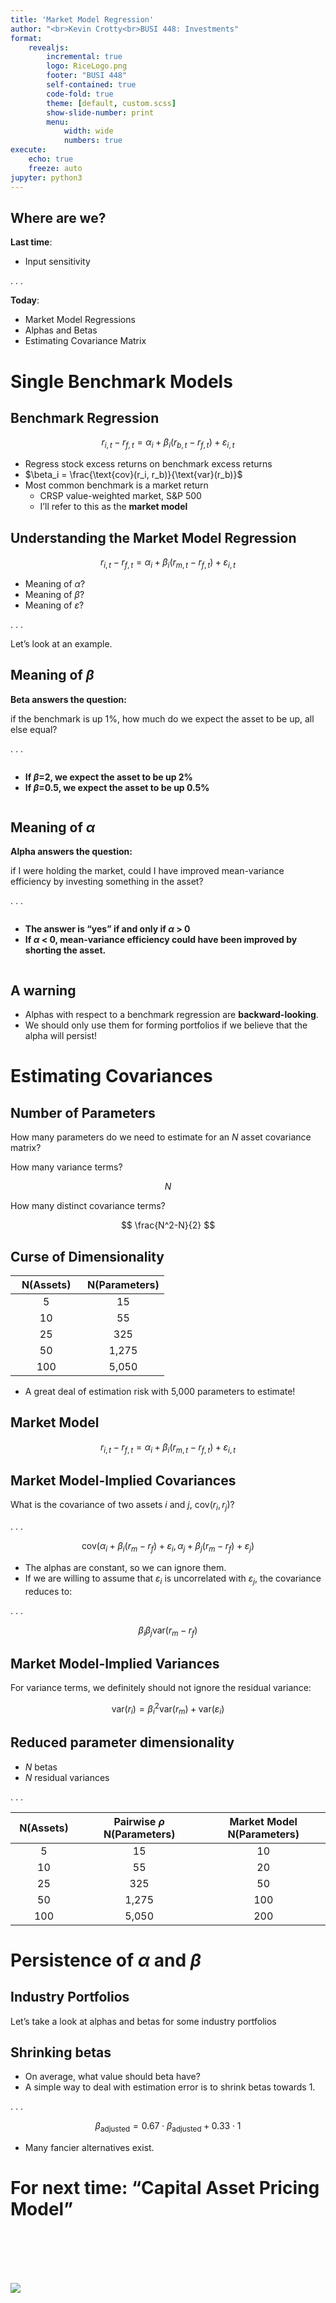 ```yaml
---
title: 'Market Model Regression'
author: "<br>Kevin Crotty<br>BUSI 448: Investments"
format: 
    revealjs:
        incremental: true
        logo: RiceLogo.png
        footer: "BUSI 448"
        self-contained: true
        code-fold: true
        theme: [default, custom.scss]
        show-slide-number: print
        menu: 
            width: wide
            numbers: true             
execute:
    echo: true
    freeze: auto
jupyter: python3
---
```


## Where are we?
**Last time**:

::: {.nonincremental}
- Input sensitivity
:::

. . . 

**Today**:

::: {.nonincremental}
- Market Model Regressions
- Alphas and Betas
- Estimating Covariance Matrix

:::

# Single Benchmark Models

##  Benchmark Regression

$$ r_{i,t} - r_{f,t} = \alpha_i + \beta_i (r_{b,t} - r_{f,t}) + \varepsilon_{i,t} $$

- Regress stock excess returns on benchmark excess returns
- $\beta_i = \frac{\text{cov}(r_i, r_b)}{\text{var}(r_b)}$
- Most common benchmark is a market return
  - CRSP value-weighted market, S&P 500
  - I'll refer to this as the **market model**

## Understanding the Market Model Regression
$$ r_{i,t} - r_{f,t} = \alpha_i + \beta_i (r_{m,t} - r_{f,t}) + \varepsilon_{i,t} $$

- Meaning of $\alpha$?
- Meaning of $\beta$?
- Meaning of $\varepsilon$?

. . .

Let's look at an example.

## {background-iframe="https://bbcx-investments.com/capm/alphas-betas" background-interactive="True"}

## Meaning of $\beta$

**Beta answers the question:**

if the benchmark is up 1%, how much do we expect the asset to be up, all else equal?

. . .

:::: {.columns}
::: {.column width="100%"}
- **If $\beta$=2, we expect the asset to be up 2%**
- **If $\beta$=0.5, we expect the asset to be up 0.5%**
:::
::::

## Meaning of $\alpha$

**Alpha answers the question:**

if I were holding the market, could I have improved mean-variance efficiency by investing something in the asset?

. . .

:::: {.columns}
::: {.column width="100%"}
- **The answer is "yes" if and only if $\alpha$ > 0**
- **If $\alpha$ < 0, mean-variance efficiency could have been improved by shorting the asset.**
:::
::::

## {background-iframe="http://bbcx-investments.com/capm/alphas-mve" background-interactive="True"}

## A warning

- Alphas with respect to a benchmark regression are **backward-looking**.
- We should only use them for forming portfolios if we believe that the alpha will persist!


# Estimating Covariances 

## Number of Parameters {.smaller}

How many parameters do we need to estimate for an $N$ asset covariance matrix?

\begin{equation*} 
    \begin{bmatrix}
        \text{var}[r_1]     & \text{cov}[r_1,r_2] & \dots  & \text{cov}[r_1,r_N] \\
        \text{cov}[r_2,r_1] & \text{var}[r_2]     & \dots  & \text{cov}[r_2,r_N] \\
        \vdots              & \vdots              & \ddots &  \vdots \\
        \text{cov}[r_N,r_1] & \text{cov}[r_N,r_2] & \dots  & \text{var}[r_N] \\
    \end{bmatrix}
\end{equation*}


::: {.fragment fragment-index=0} 
How many variance terms?
:::

::: {.fragment fragment-index=1} 
$$N$$
:::
 
::: {.fragment fragment-index=2} 
How many distinct covariance terms?
:::

::: {.fragment fragment-index=3} 
$$ \frac{N^2-N}{2} $$ 
::: 

## Curse of Dimensionality


| N(Assets)                             | N(Parameters)                               |
|:-------------------------------------:|:-------------------------------------------:|
| 5                                     | 15                                          |
| 10                                    | 55                                          |
| 25                                    | 325                                         |
| 50                                    | 1,275                                       |
| 100                                   | 5,050                                       | 

- A great deal of estimation risk with 5,000 parameters to estimate!


## Market Model


$$ r_{i,t} - r_{f,t} = \alpha_i + \beta_i (r_{m,t} - r_{f,t}) + \varepsilon_{i,t} $$


## Market Model-Implied Covariances

What is the covariance of two assets $i$ and $j$, $\text{cov}(r_i,r_j)$?

. . . 

$$\text{cov}(\alpha_i + \beta_i (r_{m} - r_{f}) + \varepsilon_{i},  \alpha_j + \beta_j (r_{m} - r_{f}) + \varepsilon_{j})$$

- The alphas are constant, so we can ignore them.
- If we are willing to assume that $\varepsilon_i$ is uncorrelated with $\varepsilon_j$, the covariance reduces to:

. . .

$$ \beta_i \beta_j \text{var}(r_m-r_f) $$


## Market Model-Implied Variances

For variance terms, we definitely should not ignore the residual variance:

$$ \text{var}(r_i) = \beta_i^2 \text{var}(r_m) + \text{var}(\varepsilon_i) $$

## Reduced parameter dimensionality

- $N$ betas
- $N$ residual variances

. . .


| N(Assets)              | Pairwise $\rho$ N(Parameters)               | Market Model N(Parameters)                  |
|:----------------------:|:-------------------------------------------:|:-------------------------------------------:|
| 5                      | 15                                          | 10                                          |
| 10                     | 55                                          | 20                                          |
| 25                     | 325                                         | 50                                          |
| 50                     | 1,275                                       | 100                                         |
| 100                    | 5,050                                       | 200                                         | 



# Persistence of $\alpha$ and $\beta$

## Industry Portfolios

Let's take a look at alphas and betas for some industry portfolios

## Shrinking betas

- On average, what value should beta have?
- A simple way to deal with estimation error is to shrink betas towards 1.

. . . 

$$ \beta_{\text{adjusted}} = 0.67 \cdot \beta_{\text{adjusted}} + 0.33 \cdot 1 $$

- Many fancier alternatives exist.

# For next time: "Capital Asset Pricing Model"

<br><br><br><br>

![](RiceLogo.png){fig-align="center"}